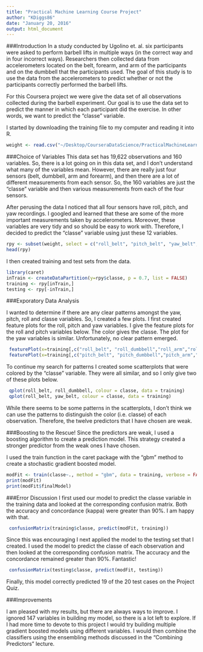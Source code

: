 ```yaml
---
title: "Practical Machine Learning Course Project"
author: "KDiggs86"
date: "January 20, 2016"
output: html_document
---
```


###Introduction
In a study conducted by Ugolino et. al. six participants were asked to perform barbell lifts in multiple ways (in the correct way and in four incorrect ways). Researchers then collected data from accelerometers located on the belt, forearm, and arm of the participants and on the dumbbell that the participants used. The goal of this study is to use the data from the accelerometers to predict whether or not the participants correctly performed the barbell lifts.

For this Coursera project we were give the data set of all observations collected during the barbell experiment. Our goal is to use the data set to predict the manner in which each participant did the exercise. In other words, we want to predict the "classe" variable. 

I started by downloading the training file to my computer and reading it into R. 

```r
weight <- read.csv("~/Desktop/CourseraDataScience/PracticalMachineLearning/pml-training.csv")
```

###Choice of Variables
This data set has 19,622 observations and 160 variables. So, there is a lot going on in this data set, and I don't understand what many of the variables mean. However, there are really just four sensors (belt, dumbbell, arm and forearm), and then there are a lot of different measurements from each sensor. So, the 160 variables are just the "classe" variable and then various measurements from each of the four sensors. 

After perusing the data I noticed that all four sensors have roll, pitch, and yaw recordings. I googled and learned that these are some of the more important measurements taken by accelerometers. Moreover, these variables are very tidy and so should be easy to work with. Therefore, I decided to predict the "classe" variable using just these 12 variables. 

```r
rpy <- subset(weight, select = c("roll_belt", "pitch_belt", "yaw_belt", "roll_arm", "pitch_arm", "yaw_arm", "roll_dumbbell", "pitch_dumbbell", "yaw_dumbbell", "roll_forearm", "pitch_forearm", "yaw_forearm", "classe"))
head(rpy)
```

I then created training and test sets from the data.

```r
library(caret)
inTrain <- createDataPartition(y=rpy$classe, p = 0.7, list = FALSE)
training <- rpy[inTrain,]
testing <- rpy[-inTrain,]
```
 
###Exporatory Data Analysis

I wanted to determine if there are any clear patterns amongst the yaw, pitch, roll and classe variables. So, I created a few plots. I first created feature plots for the roll, pitch and yaw variables. I give the feature plots for the roll and pitch variables below. The color gives the classe. The plot for the yaw variables is similar.  Unfortunately, no clear pattern emerged. 
 
```r
 featurePlot(x=training[,c("roll_belt", "roll_dumbbell","roll_arm","roll_forearm")],y=training$classe, plot = "pairs")
 featurePlot(x=training[,c("pitch_belt", "pitch_dumbbell","pitch_arm","pitch_forearm")],y=training$classe, plot = "pairs")
```


To continue my search for patterns I created some scatterplots that were colored by the "classe" variable. They were all similar, and so I only give two of these plots below.

```r
 qplot(roll_belt, roll_dumbbell, colour = classe, data = training)
 qplot(roll_belt, yaw_belt, colour = classe, data = training)
```

While there seems to be some patterns in the scatterplots, I don't think we can use the patterns to distinguish the color (i.e. classe) of each observation. Therefore, the twelve predictors that I have chosen are weak.

###Boosting to the Rescue!
Since the predictors are weak, I used a boosting algorithm to create a prediction model. This strategy created a stronger predictor from the weak ones I have chosen.

I used the train function in the caret package with the "gbm" method to create a stochastic gradient boosted model.

```r
modFit <- train(classe~., method = "gbm", data = training, verbose = FALSE)
print(modFit)
print(modFit$finalModel)
```

###Error Discussion
I first used our model to predict the classe variable in the training data and looked at the corresponding confusion matrix. Both the accuracy and concordance (kappa) were greater than 90%. I am happy with that.

```r
 confusionMatrix(training$classe, predict(modFit, training))
```
 
 Since this was encouraging I next applied the model to the testing set that I created. I used the model to predict the classe of each observation and then looked at the corresponding confusion matrix. The accuracy and the concordance remained greater than 90%. Fantastic!
 
```r
 confusionMatrix(testing$classe, predict(modFit, testing))
```

Finally, this model correctly predicted 19 of the 20 test cases on the Project Quiz.

###Improvements

I am pleased with my results, but there are always ways to improve. I ignored 147 variables in building my model, so there is a lot left to explore. If I had more time to devote to this project I would try building multiple gradient boosted  models using different variables. I would then combine the classifiers using the ensembling methods discussed in the "Combining Predictors" lecture.